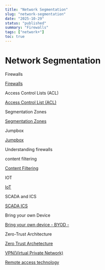 ```yaml
---
title: "Network Segmentation"
slug: "network-segmentation"
date: "2025-10-29"
status: "published"
summary: "Firewalls"
tags: ["network+"]
toc: true
---
```


# Network Segmentation

Firewalls 

[Firewalls ](Network%20Segmentation/Firewalls%202656f82ab00580298b5ef052e25c1965.md)

Access Control Lists (ACL) 

[Access Control List (ACL) ](Network%20Segmentation/Access%20Control%20List%20(ACL)%202656f82ab0058024a915f68938bcc3ea.md)

Segmentation Zones 

[Segmentation Zones ](Network%20Segmentation/Segmentation%20Zones%202656f82ab005800a950fe699460f2cde.md)

Jumpbox 

[Jumpbox](Network%20Segmentation/Jumpbox%202656f82ab00580e18443f26c134fb9d1.md)

Understanding firewalls 

content filtering 

[Content Filtering ](Network%20Segmentation/Content%20Filtering%202656f82ab00580c090acca5110bd05dd.md)

IOT 

[IoT ](Network%20Segmentation/IoT%202656f82ab00580e8a844d0ebe0c9e090.md)

SCADA and ICS 

[SCADA ICS](Network%20Segmentation/SCADA%20ICS%202656f82ab005802e90dfc6f5e2a0c34b.md)

Bring your own Device 

[Bring your own device - BYOD - ](Network%20Segmentation/Bring%20your%20own%20device%20-%20BYOD%20-%202656f82ab0058002a1c5c0398b98331f.md)

Zero-Trust Architecture 

[Zero Trust Archetecture ](Network%20Segmentation/Zero%20Trust%20Archetecture%202656f82ab00580cc9e9eca66df2377b4.md)

[VPN(Virtual Private Network) ](Network%20Segmentation/VPN(Virtual%20Private%20Network)%202656f82ab00580f688cbd20ce5c1fd0e.md)

[Remote access technology ](Network%20Segmentation/Remote%20access%20technology%202666f82ab0058083a25beb77ed1b5a85.md)